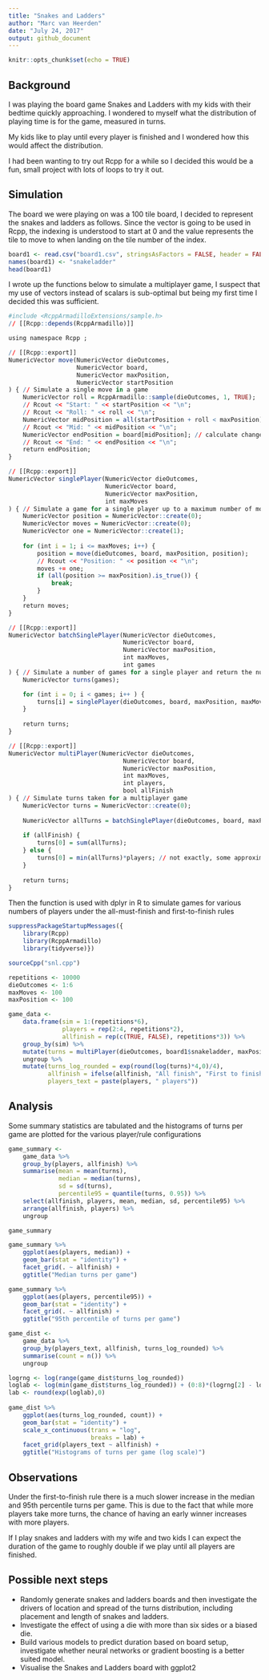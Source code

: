 ```yaml
---
title: "Snakes and Ladders"
author: "Marc van Heerden"
date: "July 24, 2017"
output: github_document
---
```


```r
knitr::opts_chunk$set(echo = TRUE)
```

## Background

I was playing the board game Snakes and Ladders with my kids with their bedtime quickly approaching. I wondered to myself what the distribution of playing time is for the game, measured in turns. 

My kids like to play until every player is finished and I wondered how this would affect the distribution.

I had been wanting to try out Rcpp for a while so I decided this would be a fun, small project with lots of loops to try it out.

## Simulation

The board we were playing on was a 100 tile board, I decided to represent the snakes and ladders as follows. Since the vector is going to be used in Rcpp, the indexing is understood to start at 0 and the value represents the tile to move to when landing on the tile number of the index. 

```r
board1 <- read.csv("board1.csv", stringsAsFactors = FALSE, header = FALSE)
names(board1) <- "snakeladder"
head(board1)
```


I wrote up the functions below to simulate a multiplayer game, I suspect that my use of vectors instead of scalars is sub-optimal but being my first time I decided this was sufficient.

```r
#include <RcppArmadilloExtensions/sample.h>
// [[Rcpp::depends(RcppArmadillo)]]

using namespace Rcpp ;

// [[Rcpp::export]]
NumericVector move(NumericVector dieOutcomes,
                   NumericVector board,
                   NumericVector maxPosition,
                   NumericVector startPosition
) { // Simulate a single move in a game
    NumericVector roll = RcppArmadillo::sample(dieOutcomes, 1, TRUE);
    // Rcout << "Start: " << startPosition << "\n";
    // Rcout << "Roll: " << roll << "\n";
    NumericVector midPosition = all(startPosition + roll < maxPosition).is_true() ? startPosition + roll : maxPosition;
    // Rcout << "Mid: " << midPosition << "\n";
    NumericVector endPosition = board[midPosition]; // calculate change in position due to a snake or a ladder
    // Rcout << "End: " << endPosition << "\n";
    return endPosition;
}

// [[Rcpp::export]]
NumericVector singlePlayer(NumericVector dieOutcomes,
                           NumericVector board,
                           NumericVector maxPosition,
                           int maxMoves
) { // Simulate a game for a single player up to a maximum number of moves
    NumericVector position = NumericVector::create(0);
    NumericVector moves = NumericVector::create(0);
    NumericVector one = NumericVector::create(1);
    
    for (int i = 1; i <= maxMoves; i++) {
        position = move(dieOutcomes, board, maxPosition, position);
        // Rcout << "Position: " << position << "\n";
        moves += one;
        if (all(position >= maxPosition).is_true()) {
            break;
        }
    }
    return moves;
}

// [[Rcpp::export]]
NumericVector batchSinglePlayer(NumericVector dieOutcomes,
                                NumericVector board,
                                NumericVector maxPosition,
                                int maxMoves,
                                int games
) { // Simulate a number of games for a single player and return the number of turns per game
    NumericVector turns(games);

    for (int i = 0; i < games; i++ ) {
        turns[i] = singlePlayer(dieOutcomes, board, maxPosition, maxMoves)[0]; 
    }
    
    return turns;
}

// [[Rcpp::export]]
NumericVector multiPlayer(NumericVector dieOutcomes,
                                NumericVector board,
                                NumericVector maxPosition,
                                int maxMoves,
                                int players,
                                bool allFinish
) { // Simulate turns taken for a multiplayer game
    NumericVector turns = NumericVector::create(0);
    
    NumericVector allTurns = batchSinglePlayer(dieOutcomes, board, maxPosition, maxMoves, players);
    
    if (allFinish) {
        turns[0] = sum(allTurns);
    } else {
        turns[0] = min(allTurns)*players; // not exactly, some approximation here with slight upward bias
    }
    
    return turns;
}

```

Then the function is used with dplyr in R to simulate games for various numbers of players under the all-must-finish and first-to-finish rules

```r
suppressPackageStartupMessages({
    library(Rcpp)
    library(RcppArmadillo)
    library(tidyverse)})

sourceCpp("snl.cpp")

repetitions <- 10000
dieOutcomes <- 1:6
maxMoves <- 100
maxPosition <- 100

game_data <- 
    data.frame(sim = 1:(repetitions*6),
               players = rep(2:4, repetitions*2),
               allfinish = rep(c(TRUE, FALSE), repetitions*3)) %>%
    group_by(sim) %>%
    mutate(turns = multiPlayer(dieOutcomes, board1$snakeladder, maxPosition, maxMoves, players, allfinish)) %>% 
    ungroup %>%
    mutate(turns_log_rounded = exp(round(log(turns)*4,0)/4),
           allfinish = ifelse(allfinish, "All finish", "First to finish"),
           players_text = paste(players, " players"))

```


## Analysis

Some summary statistics are tabulated and the histograms of turns per game are plotted for the various player/rule configurations 

```r

game_summary <- 
    game_data %>%
    group_by(players, allfinish) %>%
    summarise(mean = mean(turns),
              median = median(turns),
              sd = sd(turns),
              percentile95 = quantile(turns, 0.95)) %>%
    select(allfinish, players, mean, median, sd, percentile95) %>%
    arrange(allfinish, players) %>%
    ungroup

game_summary

game_summary %>%
    ggplot(aes(players, median)) +
    geom_bar(stat = "identity") +
    facet_grid(. ~ allfinish) +
    ggtitle("Median turns per game")

game_summary %>%
    ggplot(aes(players, percentile95)) +
    geom_bar(stat = "identity") +
    facet_grid(. ~ allfinish) +
    ggtitle("95th percentile of turns per game")

game_dist <- 
    game_data %>%
    group_by(players_text, allfinish, turns_log_rounded) %>%
    summarise(count = n()) %>%
    ungroup

logrng <- log(range(game_dist$turns_log_rounded))
loglab <- log(min(game_dist$turns_log_rounded)) + (0:8)*(logrng[2] - logrng[1])/8
lab <- round(exp(loglab),0)
    
game_dist %>%
    ggplot(aes(turns_log_rounded, count)) +
    geom_bar(stat = "identity") +
    scale_x_continuous(trans = "log",
                       breaks = lab) +
    facet_grid(players_text ~ allfinish) +
    ggtitle("Histograms of turns per game (log scale)")

```

## Observations

Under the first-to-finish rule there is a much slower increase in the median and 95th percentile turns per game. This is due to the fact that while more players take more turns, the chance of having an early winner increases with more players. 

If I play snakes and ladders with my wife and two kids I can expect the duration of the game to roughly double if we play until all players are finished.

## Possible next steps

- Randomly generate snakes and ladders boards and then investigate the drivers of location and spread of the turns distribution, including placement and length of snakes and ladders. 
- Investigate the effect of using a die with more than six sides or a biased die.
- Build various models to predict duration based on board setup, investigate whether neural networks or gradient boosting is a better suited model.
- Visualise the Snakes and Ladders board with ggplot2 



